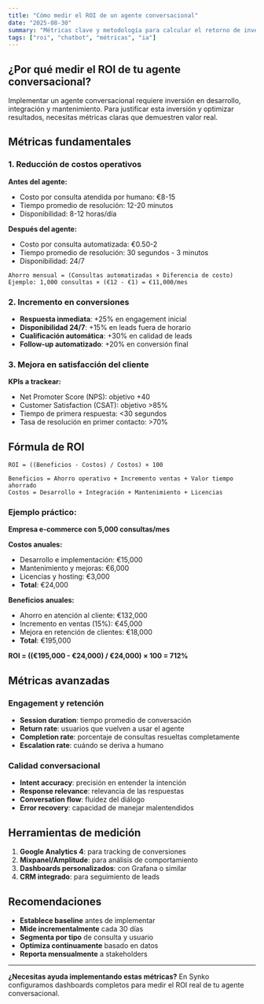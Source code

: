 ```yaml
---
title: "Cómo medir el ROI de un agente conversacional"
date: "2025-08-30"
summary: "Métricas clave y metodología para calcular el retorno de inversión real de tu chatbot o agente de IA."
tags: ["roi", "chatbot", "métricas", "ia"]
---
```


## ¿Por qué medir el ROI de tu agente conversacional?

Implementar un agente conversacional requiere inversión en desarrollo, integración y mantenimiento. Para justificar esta inversión y optimizar resultados, necesitas métricas claras que demuestren valor real.

## Métricas fundamentales

### 1. Reducción de costos operativos

**Antes del agente:**
- Costo por consulta atendida por humano: €8-15
- Tiempo promedio de resolución: 12-20 minutos
- Disponibilidad: 8-12 horas/día

**Después del agente:**
- Costo por consulta automatizada: €0.50-2
- Tiempo promedio de resolución: 30 segundos - 3 minutos
- Disponibilidad: 24/7

```
Ahorro mensual = (Consultas automatizadas × Diferencia de costo)
Ejemplo: 1,000 consultas × (€12 - €1) = €11,000/mes
```

### 2. Incremento en conversiones

- **Respuesta inmediata**: +25% en engagement inicial
- **Disponibilidad 24/7**: +15% en leads fuera de horario
- **Cualificación automática**: +30% en calidad de leads
- **Follow-up automatizado**: +20% en conversión final

### 3. Mejora en satisfacción del cliente

**KPIs a trackear:**
- Net Promoter Score (NPS): objetivo +40
- Customer Satisfaction (CSAT): objetivo >85%
- Tiempo de primera respuesta: <30 segundos
- Tasa de resolución en primer contacto: >70%

## Fórmula de ROI

```
ROI = ((Beneficios - Costos) / Costos) × 100

Beneficios = Ahorro operativo + Incremento ventas + Valor tiempo ahorrado
Costos = Desarrollo + Integración + Mantenimiento + Licencias
```

### Ejemplo práctico:

**Empresa e-commerce con 5,000 consultas/mes**

**Costos anuales:**
- Desarrollo e implementación: €15,000
- Mantenimiento y mejoras: €6,000
- Licencias y hosting: €3,000
- **Total**: €24,000

**Beneficios anuales:**
- Ahorro en atención al cliente: €132,000
- Incremento en ventas (15%): €45,000
- Mejora en retención de clientes: €18,000
- **Total**: €195,000

**ROI = ((€195,000 - €24,000) / €24,000) × 100 = 712%**

## Métricas avanzadas

### Engagement y retención
- **Session duration**: tiempo promedio de conversación
- **Return rate**: usuarios que vuelven a usar el agente
- **Completion rate**: porcentaje de consultas resueltas completamente
- **Escalation rate**: cuándo se deriva a humano

### Calidad conversacional
- **Intent accuracy**: precisión en entender la intención
- **Response relevance**: relevancia de las respuestas
- **Conversation flow**: fluidez del diálogo
- **Error recovery**: capacidad de manejar malentendidos

## Herramientas de medición

1. **Google Analytics 4**: para tracking de conversiones
2. **Mixpanel/Amplitude**: para análisis de comportamiento
3. **Dashboards personalizados**: con Grafana o similar
4. **CRM integrado**: para seguimiento de leads

## Recomendaciones

- **Establece baseline** antes de implementar
- **Mide incrementalmente** cada 30 días
- **Segmenta por tipo** de consulta y usuario
- **Optimiza continuamente** basado en datos
- **Reporta mensualmente** a stakeholders

---

**¿Necesitas ayuda implementando estas métricas?** En Synko configuramos dashboards completos para medir el ROI real de tu agente conversacional.